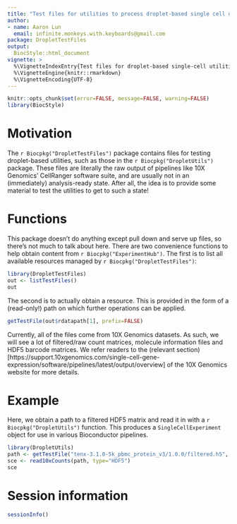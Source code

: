 ```yaml
---
title: "Test files for utilities to process droplet-based single cell data"
author: 
- name: Aaron Lun
  email: infinite.monkeys.with.keyboards@gmail.com
package: DropletTestFiles 
output:
  BiocStyle::html_document
vignette: >
  %\VignetteIndexEntry{Test files for droplet-based single-cell utilities}
  %\VignetteEngine{knitr::rmarkdown}
  %\VignetteEncoding{UTF-8}
---
```


```r
knitr::opts_chunk$set(error=FALSE, message=FALSE, warning=FALSE)
library(BiocStyle)
```

# Motivation 

The `r Biocpkg("DropletTestFiles")` package contains files for testing droplet-based utilities,
such as those in the `r Biocpkg("DropletUtils")` package.
These files are literally the raw output of pipelines like 10X Genomics' CellRanger software suite,
and are usually not in an (immediately) analysis-ready state.
After all, the idea is to provide some material to test the utilities to get to such a state!

# Functions

This package doesn't do anything except pull down and serve up files, so there's not much to talk about here.
There are two convenience functions to help obtain content from `r Biocpkg("ExperimentHub")`.
The first is to list all available resources managed by `r Biocpkg("DropletTestFiles")`:

```r
library(DropletTestFiles)
out <- listTestFiles()
out
```

The second is to actually obtain a resource.
This is provided in the form of a (read-only!) path on which further operations can be applied.

```r
getTestFile(out$rdatapath[1], prefix=FALSE)
```

Currently, all of the files come from 10X Genomics datasets.
As such, we will see a lot of filtered/raw count matrices, molecule information files and HDF5 barcode matrices.
We refer readers to the (relevant section)[https://support.10xgenomics.com/single-cell-gene-expression/software/pipelines/latest/output/overview] of the 10X Genomics website for more details.

# Example 

Here, we obtain a path to a filtered HDF5 matrix and read it in with a `r Biocpkg("DropletUtils")` function.
This produces a `SingleCellExperiment` object for use in various Bioconductor pipelines.

```r
library(DropletUtils)
path <- getTestFile("tenx-3.1.0-5k_pbmc_protein_v3/1.0.0/filtered.h5", prefix=TRUE)
sce <- read10xCounts(path, type="HDF5")
sce
```

# Session information {-}

```r
sessionInfo()
```
